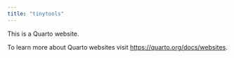 ```yaml
---
title: "tinytools"
---
```


This is a Quarto website.

To learn more about Quarto websites visit <https://quarto.org/docs/websites>.
